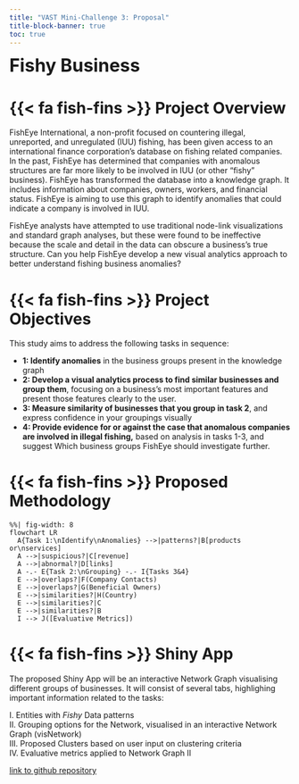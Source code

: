 ```yaml
---
title: "VAST Mini-Challenge 3: Proposal"
title-block-banner: true
toc: true
---
```


<font size = "6"> **Fishy Business**</font>

# {{< fa fish-fins >}} Project Overview

FishEye International, a non-profit focused on countering illegal, unreported, and unregulated (IUU) fishing, has been given access to an international finance corporation's database on fishing related companies. In the past, FishEye has determined that companies with anomalous structures are far more likely to be involved in IUU (or other "fishy" business). FishEye has transformed the database into a knowledge graph. It includes information about companies, owners, workers, and financial status. FishEye is aiming to use this graph to identify anomalies that could indicate a company is involved in IUU.

FishEye analysts have attempted to use traditional node-link visualizations and standard graph analyses, but these were found to be ineffective because the scale and detail in the data can obscure a business's true structure. Can you help FishEye develop a new visual analytics approach to better understand fishing business anomalies?

# {{< fa fish-fins >}} Project Objectives

This study aims to address the following tasks in sequence:

-   **1: Identify anomalies** in the business groups present in the knowledge graph
-   **2: Develop a visual analytics process to find similar businesses and group them**, focusing on a business's most important features and present those features clearly to the user.
-   **3: Measure similarity of businesses that you group in task 2**, and express confidence in your groupings visually
-   **4: Provide evidence for or against the case that anomalous companies are involved in illegal fishing,** based on analysis in tasks 1-3, and suggest Which business groups FishEye should investigate further.

# {{< fa fish-fins >}} Proposed Methodology

```mermaid
%%| fig-width: 8
flowchart LR
  A{Task 1:\nIdentify\nAnomalies} -->|patterns?|B[products or\nservices]
  A -->|suspicious?|C[revenue]
  A -->|abnormal?|D[links]
  A -.- E{Task 2:\nGrouping} -.- I{Tasks 3&4}
  E -->|overlaps?|F(Company Contacts)
  E -->|overlaps?|G(Beneficial Owners)
  E -->|similarities?|H(Country)
  E -->|similarities?|C
  E -->|similarities?|B
  I --> J([Evaluative Metrics])
```

# {{< fa fish-fins >}} Shiny App

The proposed Shiny App will be an interactive Network Graph visualising different groups of businesses. It will consist of several tabs, highlighing important information related to the tasks:

I. Entities with *Fishy* Data patterns\
II. Grouping options for the Network, visualised in an interactive Network Graph (visNetwork)\
III. Proposed Clusters based on user input on clustering criteria\
IV. Evaluative metrics applied to Network Graph II


[link to github repository](https://github.com/haileycsy/VAA-GroupProj)
